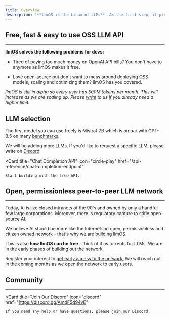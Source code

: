 ```yaml
---
title: Overview
description: '**llmOS is the Linux of LLMs**. As the first step, it provides free, permissionless access to the state of the art open-source LLMs. By devs, for devs.'
---
```


## Free, fast & easy to use OSS LLM API

***

**llmOS solves the following problems for devs:**

* Tired of paying too much money on OpenAI API bills? You don't have to anymore as llmOS makes it free.

* Love open-source but don't want to mess around deploying OSS models, scaling and optimizing them? llmOS has you covered.

*llmOS is still in alpha so every user has 500M tokens per month. This will increase as we are scaling up. Please [write](https://discord.gg/38c5cxE4Zb) to us if you already need a higher limit.*

## LLM selection

The first model you can use freely is Mistral-7B which is on bar with GPT-3.5 on many [benchmarks](https://mistral.ai/news/announcing-mistral-7b/).

We will be adding more LLMs. If you'd like to request a specific LLM, please write on [Discord](https://discord.gg/38c5cxE4Zb). 

<Card
    title="Chat Completion API"
    icon="circle-play"
    href="/api-reference/chat-completion-endpoint"
>
    Start building with the free API.
</Card>

## Open, permissionless peer-to-peer LLM network

***

Today, AI is like closed intranets of the 90's and owned by only a handful few large corporations. Moreover, there is regulatory capture to stifle open-source AI.

We believe AI should be more like the Internet: an open, permissionless and citizen owned network - that's why we are building llmOS. 

This is also **how llmOS can be free** - think of it as torrents for LLMs. We are in the early phases of building out the network. 

Register your interest to [get early access to the network.](https://discord.gg/38c5cxE4Zb) We will reach out in the coming months as we open the network to early users.

## Community

***

  <Card
    title="Join Our Discord"
    icon="discord"
    href="https://discord.gg/AmdF5d94vE"
  >
    If you need any help or have questions, please join our Discord.
  </Card>
